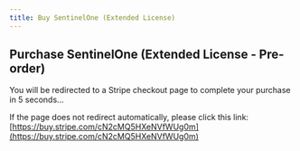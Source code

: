 ```yaml
---
title: Buy SentinelOne (Extended License)
---
```



<Head>
  <meta httpEquiv="refresh" content="5; url='https://buy.stripe.com/cN2cMQ5HXeNVfWUg0m'" />
</Head>

## Purchase SentinelOne (Extended License - Pre-order)

You will be redirected to a Stripe checkout page to complete your purchase in 5 seconds...

If the page does not redirect automatically, please click this link: [https://buy.stripe.com/cN2cMQ5HXeNVfWUg0m](https://buy.stripe.com/cN2cMQ5HXeNVfWUg0m)
